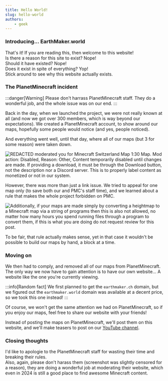 ---
title: Hello World!
slug: hello-world
authors:
    - geek
---

### Introducing... EarthMaker.world
That's it! If you are reading this, then welcome to this website!  
Is there a reason for this site to exist? Nope!  
Should it have existed? Nope!  
Does it exist in spite of everything? Yop!  
Stick around to see why this website actually exists.  

<!-- truncate -->

### The PlanetMinecraft incident
:::danger[Warning]
Please don't harrass PlanetMinecraft staff. They do a wonderful job, and the whole issue was on our end.
:::

Back in the day, when we launched the project, we were not really known at all (and now we got over 300 members, which is way beyond our expectations).
We created a PlanetMinecraft account, to show around our maps, hopefully some people would notice (and yes, people noticed).

And everything went well, until that day, where all of our maps (but 3 for some reason) were taken down. 

<img src="/img/blog/2024-05-27-takedown.png" alt="REDACTED moderated you for Minecraft Switzerland Map 1:30 Map. Mod action: Disabled, Reason: Other, Content temporarily disabled until changes are made. If providing a download, it must be through the Download button, not the description nor a Discord server. This is to properly label content as monetized or not in our system."></img>

However, there was more than just a link issue. We tried to appeal for one map only (to save both our and PMC's staff time), and we learned about a rule that makes the whole project forbidden on PMC.

<img src="/img/blog/2024-05-27-review.png" alt="Additionally, if your maps are made simply by converting a heightmap to a Minecraft map via a string of programs then this is also not allowed, no matter how many hours you spend running files through a program to convert them, if this is what you are doing do not request review for this post."></img>

To be fair, that rule actually makes sense, yet in that case it wouldn't be possible to build our maps by hand, a block at a time.

### Moving on

We then had to comply, and removed all of our maps from PlanetMinecraft. The only way we now have to gain attention is to have our own website... A website like the one you're currently viewing.

:::info[Random fact]
We first planned to get the `earthmaker.ch` domain, but we figured out the `earthmaker.world` domain was available at a decent price, so we took this one instead!
:::

Of course, we won't get the same attention we had on PlanetMinecraft, so if you enjoy our maps, feel free to share our website with your friends!

Instead of posting the maps on PlanetMinecraft, we'll post them on this website, and we'll make teasers to post on our <a href="https://youtube.com/@earthmaker-mc" target="_blank">YouTube channel</a>.

### Closing thoughts

I'd like to apologie to the PlanetMinecraft staff for wasting their time and breaking their rules.  
Also, again, please don't harass them (screenshot was slightly censored for a reason), they are doing a wonderful job at moderating their website, which even in 2024 is still a good place to find awesome Minecraft content.